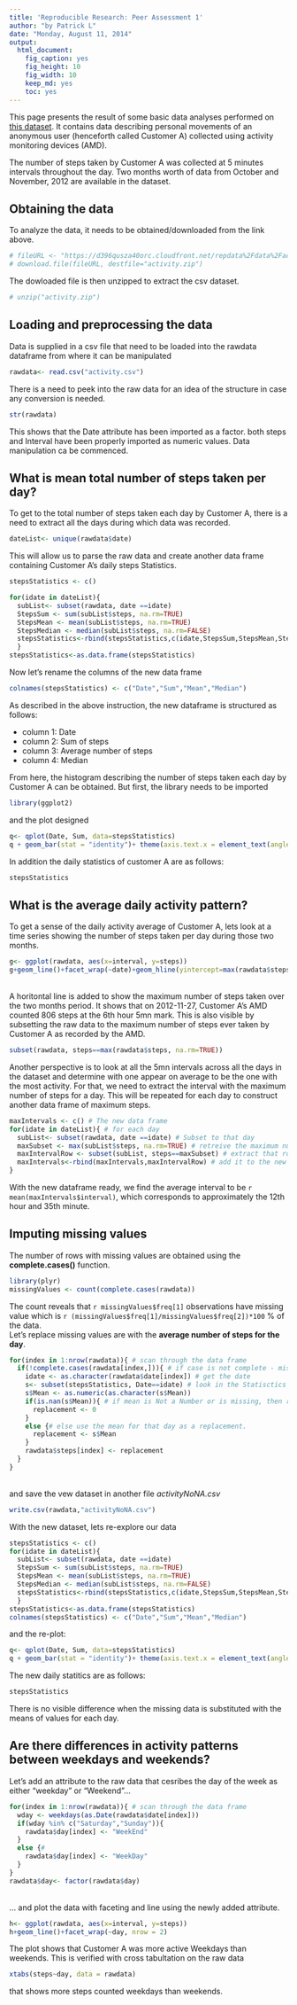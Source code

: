 ```yaml
---
title: 'Reproducible Research: Peer Assessment 1'
author: "by Patrick L"
date: "Monday, August 11, 2014"
output:
  html_document:
    fig_caption: yes
    fig_height: 10
    fig_width: 10
    keep_md: yes
    toc: yes
---
```


This page presents the result of some basic data analyses performed  on <a href="https://d396qusza40orc.cloudfront.net/repdata%2Fdata%2Factivity.zip"> this dataset</a>. It contains data describing personal movements of an anonymous user (henceforth called Customer A) collected using activity monitoring devices (AMD).

The number of steps taken by Customer A was collected at 5 minutes intervals throughout the day. Two months worth of data from October and November, 2012 are available in the dataset.

## Obtaining the data
To analyze the data, it needs to be obtained/downloaded from the link above. 
```r
# fileURL <- "https://d396qusza40orc.cloudfront.net/repdata%2Fdata%2Factivity.zip"
# download.file(fileURL, destfile="activity.zip")
```
The dowloaded file is then unzipped to extract the csv dataset.
```r
# unzip("activity.zip")
```


## Loading and preprocessing the data
Data is supplied in a csv file that need to be loaded into the rawdata dataframe from where it can be manipulated
```r
rawdata<- read.csv("activity.csv")

```
There is a need to peek into the raw data for an idea of the structure in case any conversion is needed.
```r
str(rawdata)
```
This shows that the Date attribute has been imported as a factor. both steps and Interval have been properly imported as numeric values. Data manipulation ca be commenced.


## What is mean total number of steps taken per day?
To get to the total number of steps taken each day by Customer A, there is a need to extract all the days during which data was recorded.
```r
dateList<- unique(rawdata$date)
```
This will allow us to parse the raw data and create another data frame containing Customer A's daily steps Statistics.
```r
stepsStatistics <- c()

for(idate in dateList){
  subList<- subset(rawdata, date ==idate)
  StepsSum <- sum(subList$steps, na.rm=TRUE)
  StepsMean <- mean(subList$steps, na.rm=TRUE)
  StepsMedian <- median(subList$steps, na.rm=FALSE)
  stepsStatistics<-rbind(stepsStatistics,c(idate,StepsSum,StepsMean,StepsMedian ))
  }
stepsStatistics<-as.data.frame(stepsStatistics)

```
Now let's rename the columns of the new data frame
```r
colnames(stepsStatistics) <- c("Date","Sum","Mean","Median")
```
As described in the above instruction, the new dataframe is structured as follows:</br>

- column 1: Date
- column 2: Sum of steps
- column 3: Average number of steps
- column 4: Median

From here, the histogram describing the number of steps taken each day by Customer A can be obtained. But first, the library needs to be imported
```r
library(ggplot2)
```
and the plot designed </br>
```r

q<- qplot(Date, Sum, data=stepsStatistics)
q + geom_bar(stat = "identity")+ theme(axis.text.x = element_text(angle = 90, hjust = 1))
```
In addition the daily statistics of customer A are as follows:

```r
stepsStatistics
```


## What is the average daily activity pattern?
To get a sense of the daily activity average of Customer A, lets look at a time series showing the number of steps taken per day during those two months.<br/>
```r
g<- ggplot(rawdata, aes(x=interval, y=steps))
g+geom_line()+facet_wrap(~date)+geom_hline(yintercept=max(rawdata$steps, na.rm=TRUE))
```
<br/>A horitontal line is added to show the maximum number of steps taken over the two months period. It shows that on 2012-11-27, Customer A's AMD counted 806 steps at the 6th hour 5mn mark.
This is also visible by subsetting the raw data to the maximum number of steps ever taken by Customer A as recorded by the AMD.
```r
subset(rawdata, steps==max(rawdata$steps, na.rm=TRUE))
```

Another perspective is to look at all the 5mn intervals across all the days in the dataset and determine with one appear on average to be the one with the most activity. For that, we need to extract the interval with the maximum number of steps for a day. This will be repeated for each day to construct another data frame of maximum steps.
```r
maxIntervals <- c() # The new data frame
for(idate in dateList){ # for each day
  subList<- subset(rawdata, date ==idate) # Subset to that day
  maxSubset <- max(subList$steps, na.rm=TRUE) # retreive the maximum number of steps
  maxIntervalRow <- subset(subList, steps==maxSubset) # extract that row
  maxIntervals<-rbind(maxIntervals,maxIntervalRow) # add it to the new data frame.
}

```
With the new dataframe ready, we find the average interval to be `r mean(maxIntervals$interval)`, which corresponds to approximately the 12th hour and 35th minute.<br/>

## Imputing missing values
The number of rows with missing values are obtained using the <b>complete.cases()</b> function.
```r
library(plyr)
missingValues <- count(complete.cases(rawdata))
```
The count reveals that `r missingValues$freq[1]` observations have missing value which is `r (missingValues$freq[1]/missingValues$freq[2])*100` % of the data.
<br/>
Let's replace missing values are with the <b>average number of steps for the day</b>.

```r
for(index in 1:nrow(rawdata)){ # scan through the data frame
  if(!complete.cases(rawdata[index,])){ # if case is not complete - mising values detected
    idate <- as.character(rawdata$date[index]) # get the date
    s<- subset(stepsStatistics, Date==idate) # look in the Statisctics table and return the stats for given date
    s$Mean <- as.numeric(as.character(s$Mean))
    if(is.nan(s$Mean)){ # if mean is Not a Number or is missing, then replace with zero
      replacement <- 0
    }
    else {# else use the mean for that day as a replacement.
      replacement <- s$Mean
    }
    rawdata$steps[index] <- replacement
  }
}
```
<br/>and save the vew dataset in another file <i>activityNoNA.csv</i>
```r
write.csv(rawdata,"activityNoNA.csv")
```

With the new dataset, lets re-explore our data 

```r
stepsStatistics <- c()
for(idate in dateList){
  subList<- subset(rawdata, date ==idate)
  StepsSum <- sum(subList$steps, na.rm=TRUE)
  StepsMean <- mean(subList$steps, na.rm=TRUE)
  StepsMedian <- median(subList$steps, na.rm=FALSE)
  stepsStatistics<-rbind(stepsStatistics,c(idate,StepsSum,StepsMean,StepsMedian ))
  }
stepsStatistics<-as.data.frame(stepsStatistics)
colnames(stepsStatistics) <- c("Date","Sum","Mean","Median")

```

and the re-plot: </br>

```r

q<- qplot(Date, Sum, data=stepsStatistics)
q + geom_bar(stat = "identity")+ theme(axis.text.x = element_text(angle = 90, hjust = 1))
```

The new daily statitics are as follows:
```r
stepsStatistics
```
There is no visible difference when the missing data is substituted with the means of values for each day.

## Are there differences in activity patterns between weekdays and weekends?

Let's add an attribute to the raw data that cesribes the day of the week as either "weekday" or "Weekend"...
```r
for(index in 1:nrow(rawdata)){ # scan through the data frame
  wday <- weekdays(as.Date(rawdata$date[index]))
  if(wday %in% c("Saturday","Sunday")){ 
    rawdata$day[index] <- "WeekEnd"
  }
  else {# 
    rawdata$day[index] <- "WeekDay"
  }
}
rawdata$day<- factor(rawdata$day)
```
<br/> ... and plot the data with faceting and line using the newly added attribute.
```r
h<- ggplot(rawdata, aes(x=interval, y=steps))
h+geom_line()+facet_wrap(~day, nrow = 2)
```
The plot shows that Customer A was more active Weekdays than weekends.
This is verified with cross tabultation on the raw data
```r
xtabs(steps~day, data = rawdata)
```
that shows more steps counted weekdays than weekends.
